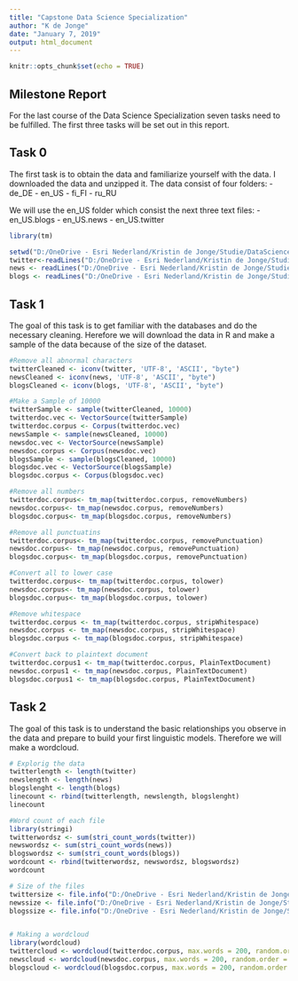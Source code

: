 ---
title: "Capstone Data Science Specialization"
author: "K de Jonge"
date: "January 7, 2019"
output: html_document
---

```{r setup, include=FALSE}
knitr::opts_chunk$set(echo = TRUE)
```

## Milestone Report

For the last course of the Data Science Specialization seven tasks need to be fulfilled. The first three tasks will be set out in this report.


## Task 0

The first task is to obtain the data and familiarize yourself with the data. I downloaded the data and unzipped it. The data consist of four folders:
- de_DE
- en_US
- fi_FI
- ru_RU

We will use the en_US folder which consist the next three text files:
- en_US.blogs
- en_US.news
- en_US.twitter


```{r data}
library(tm)

setwd("D:/OneDrive - Esri Nederland/Kristin de Jonge/Studie/DataScience/Data Science Specialization/Course10/Coursera-SwiftKey/final/en_US")
twitter<-readLines("D:/OneDrive - Esri Nederland/Kristin de Jonge/Studie/DataScience/Data Science Specialization/Course10/Coursera-SwiftKey/final/en_US/en_US.twitter.txt",encoding="UTF-8")
news <- readLines("D:/OneDrive - Esri Nederland/Kristin de Jonge/Studie/DataScience/Data Science Specialization/Course10/Coursera-SwiftKey/final/en_US/en_US.news.txt",encoding="UTF-8")
blogs <- readLines("D:/OneDrive - Esri Nederland/Kristin de Jonge/Studie/DataScience/Data Science Specialization/Course10/Coursera-SwiftKey/final/en_US/en_US.blogs.txt",encoding="UTF-8")

```

## Task 1

The goal of this task is to get familiar with the databases and do the necessary cleaning. Herefore we will download the data in R and make a sample of the data because of the size of the dataset.


```{r data cleaning}
#Remove all abnormal characters
twitterCleaned <- iconv(twitter, 'UTF-8', 'ASCII', "byte")
newsCleaned <- iconv(news, 'UTF-8', 'ASCII', "byte")
blogsCleaned <- iconv(blogs, 'UTF-8', 'ASCII', "byte")

#Make a Sample of 10000 
twitterSample <- sample(twitterCleaned, 10000)
twitterdoc.vec <- VectorSource(twitterSample)                      
twitterdoc.corpus <- Corpus(twitterdoc.vec)
newsSample <- sample(newsCleaned, 10000)
newsdoc.vec <- VectorSource(newsSample)                      
newsdoc.corpus <- Corpus(newsdoc.vec)
blogsSample <- sample(blogsCleaned, 10000)
blogsdoc.vec <- VectorSource(blogsSample)                      
blogsdoc.corpus <- Corpus(blogsdoc.vec)

#Remove all numbers 
twitterdoc.corpus<- tm_map(twitterdoc.corpus, removeNumbers)
newsdoc.corpus<- tm_map(newsdoc.corpus, removeNumbers)
blogsdoc.corpus<- tm_map(blogsdoc.corpus, removeNumbers)

#Remove all punctuatins
twitterdoc.corpus<- tm_map(twitterdoc.corpus, removePunctuation)
newsdoc.corpus<- tm_map(newsdoc.corpus, removePunctuation)
blogsdoc.corpus<- tm_map(blogsdoc.corpus, removePunctuation)

#Convert all to lower case
twitterdoc.corpus<- tm_map(twitterdoc.corpus, tolower)
newsdoc.corpus<- tm_map(newsdoc.corpus, tolower)
blogsdoc.corpus<- tm_map(blogsdoc.corpus, tolower)

#Remove whitespace
twitterdoc.corpus <- tm_map(twitterdoc.corpus, stripWhitespace)
newsdoc.corpus <- tm_map(newsdoc.corpus, stripWhitespace)
blogsdoc.corpus <- tm_map(blogsdoc.corpus, stripWhitespace)

#Convert back to plaintext document
twitterdoc.corpus1 <- tm_map(twitterdoc.corpus, PlainTextDocument)
newsdoc.corpus1 <- tm_map(newsdoc.corpus, PlainTextDocument)
blogsdoc.corpus1 <- tm_map(blogsdoc.corpus, PlainTextDocument)

```


## Task 2

The goal of this task is to understand the basic relationships you observe in the data and prepare to build your first linguistic models. Therefore we will make a wordcloud.

```{r exploratary analysis}

# Explorig the data
twitterlength <- length(twitter)
newslength <- length(news)
blogslenght <- length(blogs)
linecount <- rbind(twitterlength, newslength, blogslenght)
linecount

#Word count of each file
library(stringi)
twitterwordsz <- sum(stri_count_words(twitter))
newswordsz <- sum(stri_count_words(news))
blogswordsz <- sum(stri_count_words(blogs))
wordcount <- rbind(twitterwordsz, newswordsz, blogswordsz)
wordcount

# Size of the files
twittersize <- file.info("D:/OneDrive - Esri Nederland/Kristin de Jonge/Studie/DataScience/Data Science Specialization/Course10/Coursera-SwiftKey/final/en_US/en_US.twitter.txt")$size / 1024 ^ 2
newssize <- file.info("D:/OneDrive - Esri Nederland/Kristin de Jonge/Studie/DataScience/Data Science Specialization/Course10/Coursera-SwiftKey/final/en_US/en_US.news.txt")$size / 1024 ^ 2
blogssize <- file.info("D:/OneDrive - Esri Nederland/Kristin de Jonge/Studie/DataScience/Data Science Specialization/Course10/Coursera-SwiftKey/final/en_US/en_US.blogs.txt")$size / 1024 ^ 2


# Making a wordcloud
library(wordcloud)
twittercloud <- wordcloud(twitterdoc.corpus, max.words = 200, random.order = FALSE,rot.per=0.35,  use.r.layout=FALSE,colors=brewer.pal(8, "Dark2"))
newscloud <- wordcloud(newsdoc.corpus, max.words = 200, random.order = FALSE,rot.per=0.35, use.r.layout=FALSE,colors=brewer.pal(8, "Dark2"))
blogscloud <- wordcloud(blogsdoc.corpus, max.words = 200, random.order = FALSE,rot.per=0.35, use.r.layout=FALSE,colors=brewer.pal(8, "Dark2"))



```




